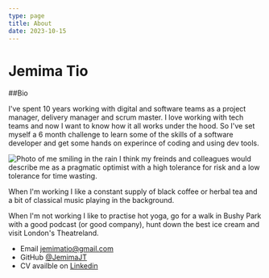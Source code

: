 ```yaml
---
type: page
title: About
date: 2023-10-15
---
```

# Jemima Tio

##Bio

I've spent 10 years working with digital and software teams as a project manager, delivery manager and scrum master. I love working with tech teams and now I want to know how it all works under the hood. So I've set myself a 6 month challenge to learn some of the skills of a software developer and get some hands on experince of coding and using dev tools. 


<Image
  src="/images/jemima.jpg"
  alt="Photo of me smiling in the rain"
  width={768}
  height={1024}
  priority
  className="next-image"
/>
I think my freinds and colleagues would describe me as a pragmatic optimist with a high tolerance for risk and a low tolerance for time wasting.

When I'm working I like a constant supply of black coffee or herbal tea and a bit of classical music playing in the background. 

When I'm not working I like to practise hot yoga, go for a walk in Bushy Park with a good podcast (or good company), hunt down the best ice cream and visit London's Theatreland.

- Email jemimatio@gmail.com
- GitHub [@JemimaJT](https://github.com/JemimaJT)
- CV availble on [Linkedin](https://www.linkedin.com/in/jemimatio/)